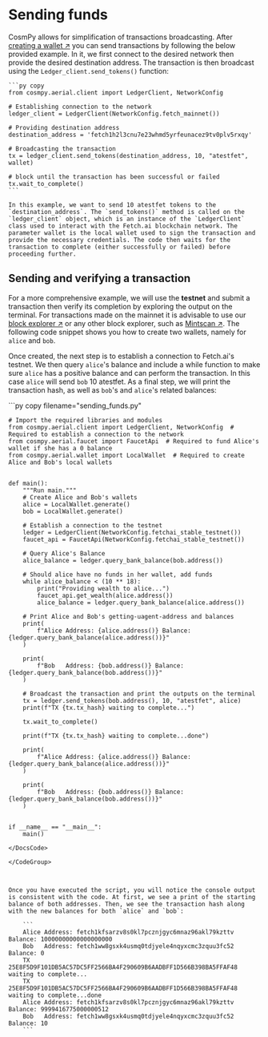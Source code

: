 
# Sending funds

CosmPy allows for simplification of transactions broadcasting. After [creating a wallet ↗️](/guides/fetch-network/cosmpy/creating-wallet) you can send transactions by following the below provided example. In it, we first connect to the desired network then provide the desired destination address. The transaction is then broadcast using the `Ledger_client.send_tokens()` function:

    ```py copy
    from cosmpy.aerial.client import LedgerClient, NetworkConfig

    # Establishing connection to the network
    ledger_client = LedgerClient(NetworkConfig.fetch_mainnet())

    # Providing destination address
    destination_address = 'fetch1h2l3cnu7e23whmd5yrfeunacez9tv0plv5rxqy'

    # Broadcasting the transaction
    tx = ledger_client.send_tokens(destination_address, 10, "atestfet", wallet)

    # block until the transaction has been successful or failed
    tx.wait_to_complete()
    ```

    In this example, we want to send 10 atestfet tokens to the `destination_address`. The `send_tokens()` method is called on the `ledger_client` object, which is an instance of the `LedgerClient` class used to interact with the Fetch.ai blockchain network. The parameter wallet is the local wallet used to sign the transaction and provide the necessary credentials. The code then waits for the transaction to complete (either successfully or failed) before proceeding further.

## Sending and verifying a transaction

For a more comprehensive example, we will use the **testnet** and submit a transaction then verify its completion by exploring the output on the terminal. For transactions made on the mainnet it is advisable to use our [block explorer ↗️](https://explore.fetch.ai/) or any other block explorer, such as [Mintscan ↗️](https://www.mintscan.io/fetchai). The following code snippet shows you how to create two wallets, namely for `alice` and `bob`.

Once created, the next step is to establish a connection to Fetch.ai's testnet. We then query `alice`'s balance and include a while function to make sure `alice` has a positive balance and can perform the transaction. In this case `alice` will send `bob` 10 atestfet. As a final step, we will print the transaction hash, as well as `bob`'s and `alice`'s related balances:

<GithubCodeSegment digest="5527b8e07dba0696e519bc16e5fe2930">
    <CodeSegment
        path="https://github.com/fetchai/uAgent-Examples/blob/main/5-documentation/guides/fetch-network/cosmpy/transaction-broadcast/sending_funds.py"
        lineStart={1}
        lineEnd={53}
        hosted={true}
    />
</GithubCodeSegment>
<CodeGroup dynamic hasCopy isLocalHostedFile digest='5527b8e07dba0696e519bc16e5fe2930'>

<DocsCode local={true}>
	```py copy filename="sending_funds.py"

	# Import the required libraries and modules
	from cosmpy.aerial.client import LedgerClient, NetworkConfig  # Required to establish a connection to the network
	from cosmpy.aerial.faucet import FaucetApi  # Required to fund Alice's wallet if she has a 0 balance
	from cosmpy.aerial.wallet import LocalWallet  # Required to create Alice and Bob's local wallets
	
	
	def main():
	    """Run main."""
	    # Create Alice and Bob's wallets
	    alice = LocalWallet.generate()
	    bob = LocalWallet.generate()
	
	    # Establish a connection to the testnet
	    ledger = LedgerClient(NetworkConfig.fetchai_stable_testnet())
	    faucet_api = FaucetApi(NetworkConfig.fetchai_stable_testnet())
	
	    # Query Alice's Balance
	    alice_balance = ledger.query_bank_balance(bob.address())
	
	    # Should alice have no funds in her wallet, add funds
	    while alice_balance < (10 ** 18):
	        print("Providing wealth to alice...")
	        faucet_api.get_wealth(alice.address())
	        alice_balance = ledger.query_bank_balance(alice.address())
	
	    # Print Alice and Bob's getting-uagent-address and balances
	    print(
	        f"Alice Address: {alice.address()} Balance: {ledger.query_bank_balance(alice.address())}"
	    )
	
	    print(
	        f"Bob   Address: {bob.address()} Balance: {ledger.query_bank_balance(bob.address())}"
	    )
	
	    # Broadcast the transaction and print the outputs on the terminal
	    tx = ledger.send_tokens(bob.address(), 10, "atestfet", alice)
	    print(f"TX {tx.tx_hash} waiting to complete...")
	
	    tx.wait_to_complete()
	
	    print(f"TX {tx.tx_hash} waiting to complete...done")
	
	    print(
	        f"Alice Address: {alice.address()} Balance: {ledger.query_bank_balance(alice.address())}"
	    )
	
	    print(
	        f"Bob   Address: {bob.address()} Balance: {ledger.query_bank_balance(bob.address())}"
	    )
	
	
	if __name__ == "__main__":
	    main()

```
</DocsCode>

</CodeGroup>



Once you have executed the script, you will notice the console output is consistent with the code. At first, we see a print of the starting balance of both addresses. Then, we see the transaction hash along with the new balances for both `alice` and `bob`:

    ```
    Alice Address: fetch1kfsarzv8s0kl7pcznjgyc6mnaz96akl79kzttv Balance: 10000000000000000000
    Bob   Address: fetch1ww8gsxk4usmq0tdjyele4nqyxcmc3zquu3fc52 Balance: 0
    TX 25E8F5D9F101DB5AC57DC5FF2566BA4F290609B6AADBFF1D566B398BA5FFAF48 waiting to complete...
    TX 25E8F5D9F101DB5AC57DC5FF2566BA4F290609B6AADBFF1D566B398BA5FFAF48 waiting to complete...done
    Alice Address: fetch1kfsarzv8s0kl7pcznjgyc6mnaz96akl79kzttv Balance: 9999416775000000512
    Bob   Address: fetch1ww8gsxk4usmq0tdjyele4nqyxcmc3zquu3fc52 Balance: 10
    ```
